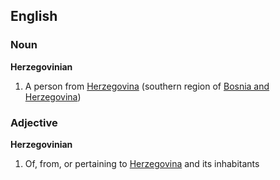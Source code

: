==English==
===Noun===
'''Herzegovinian'''
#A person from [[Herzegovina]] (southern region of [[Bosnia and Herzegovina]])

===Adjective===
'''Herzegovinian'''
#Of, from, or pertaining to [[Herzegovina]] and its inhabitants
